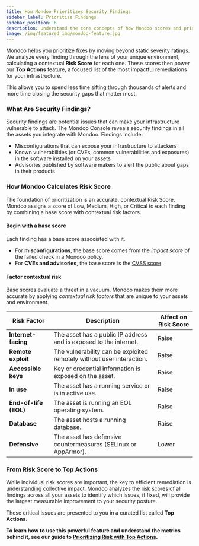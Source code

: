 ```yaml
---
title: How Mondoo Prioritizes Security Findings
sidebar_label: Prioritize Findings
sidebar_position: 6
description: Understand the core concepts of how Mondoo scores and prioritizes security findings.
image: /img/featured_img/mondoo-feature.jpg
---
```


Mondoo helps you prioritize fixes by moving beyond static severity ratings. We analyze every finding through the lens of your unique environment, calculating a contextual **Risk Score** for each one. These scores then power our **Top Actions** feature, a focused list of the most impactful remediations for your infrastructure.

This allows you to spend less time sifting through thousands of alerts and more time closing the security gaps that matter most.

### What Are Security Findings?

Security findings are potential issues that can make your infrastructure vulnerable to attack. The Mondoo Console reveals security findings in all the assets you integrate with Mondoo. Findings include:

- Misconfigurations that can expose your infrastructure to attackers
- Known vulnerabilities (or CVEs, common vulnerabilities and exposures) in the software installed on your assets
- Advisories published by software makers to alert the public about gaps in their products

### How Mondoo Calculates Risk Score

The foundation of prioritization is an accurate, contextual Risk Score. Mondoo assigns a score of Low, Medium, High, or Critical to each finding by combining a base score with contextual risk factors.

#### Begin with a base score

Each finding has a base score associated with it.

- For **misconfigurations**, the base score comes from the _impact score_ of the failed check in a Mondoo policy.
- For **CVEs and advisories**, the base score is the [CVSS score](/platform/security/posture/vulnerabilities/#cvss-score-and-metrics).

#### Factor contextual risk

Base scores evaluate a threat in a vacuum. Mondoo makes them more accurate by applying _contextual risk factors_ that are unique to your assets and environment.

| Risk Factor | Description | Affect on Risk Score |
| --- | --- | --- |
| **Internet-facing** | The asset has a public IP address and is exposed to the internet. | Raise |
| **Remote exploit** | The vulnerability can be exploited remotely without user interaction. | Raise |
| **Accessible keys** | Key or credential information is exposed on the asset. | Raise |
| **In use** | The asset has a running service or is in active use. | Raise |
| **End-of-life (EOL)** | The asset is running an EOL operating system. | Raise |
| **Database** | The asset hosts a running database. | Raise |
| **Defensive** | The asset has defensive countermeasures (SELinux or AppArmor). | Lower |

### From Risk Score to Top Actions

While individual risk scores are important, the key to efficient remediation is understanding collective impact. Mondoo analyzes the risk scores of all findings across all your assets to identify which issues, if fixed, will provide the largest measurable improvement to your security posture.

These critical issues are presented to you in a curated list called **Top Actions**.

**To learn how to use this powerful feature and understand the metrics behind it, see our guide to [Prioritizing Risk with Top Actions](./top-actions/index.mdx).**